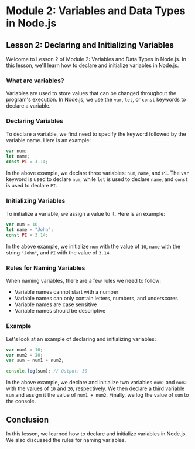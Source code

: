 # Module 2: Variables and Data Types in Node.js

## Lesson 2: Declaring and Initializing Variables

Welcome to Lesson 2 of Module 2: Variables and Data Types in Node.js. In this lesson, we'll learn how to declare and initialize variables in Node.js.

### What are variables?

Variables are used to store values that can be changed throughout the program's execution. In Node.js, we use the `var`, `let`, or `const` keywords to declare a variable.

### Declaring Variables

To declare a variable, we first need to specify the keyword followed by the variable name. Here is an example:

```javascript
var num;
let name;
const PI = 3.14;
```

In the above example, we declare three variables: `num`, `name`, and `PI`. The `var` keyword is used to declare `num`, while `let` is used to declare `name`, and `const` is used to declare `PI`.

### Initializing Variables

To initialize a variable, we assign a value to it. Here is an example:

```javascript
var num = 10;
let name = "John";
const PI = 3.14;
```

In the above example, we initialize `num` with the value of `10`, `name` with the string `"John"`, and `PI` with the value of `3.14`.

### Rules for Naming Variables

When naming variables, there are a few rules we need to follow:

- Variable names cannot start with a number
- Variable names can only contain letters, numbers, and underscores
- Variable names are case sensitive
- Variable names should be descriptive

### Example

Let's look at an example of declaring and initializing variables:

```javascript
var num1 = 10;
var num2 = 20;
var sum = num1 + num2;

console.log(sum); // Output: 30
```

In the above example, we declare and initialize two variables `num1` and `num2` with the values of `10` and `20`, respectively. We then declare a third variable `sum` and assign it the value of `num1 + num2`. Finally, we log the value of `sum` to the console.

## Conclusion

In this lesson, we learned how to declare and initialize variables in Node.js. We also discussed the rules for naming variables.
